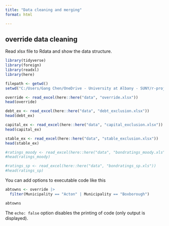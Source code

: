 ```yaml
---
title: "Data cleaning and merging"
format: html

---
```


## override data cleaning

Read xlsx file to Rdata and show the data structure.

```r
library(tidyverse)
library(foreign)
library(readxl)
library(here)

filepath <- getwd()
setwd("C:/Users/Gang Chen/OneDrive - University at Albany - SUNY/r-projects/mass-override")

override <- read_excel(here::here("data", "override.xlsx"))
head(override)

debt_ex <- read_excel(here::here("data", "debt_exclusion.xlsx"))
head(debt_ex)

capital_ex <- read_excel(here::here("data", "capital_exclusion.xlsx"))
head(capital_ex)

stable_ex <- read_excel(here::here("data", "stable_exclusion.xlsx"))
head(stable_ex)

#ratings_moody <- read_excel(here::here("data", "bondratings_moody.xls"))
#head(ratings_moody)

#ratings_sp <- read_excel(here::here("data", "bondratings_sp.xls"))
#head(ratings_sp)

```

You can add options to executable code like this

```r
abtowns <- override |> 
  filter(Municipality == "Acton" | Municipality == "Boxborough")

abtowns

```

The `echo: false` option disables the printing of code (only output is displayed).
